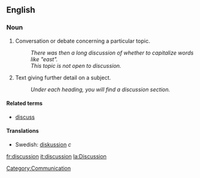 == English ==

=== Noun ===

# Conversation or debate concerning a particular topic.
#: ''There was then a long discussion of whether to capitalize words like "east".''
#: ''This topic is not open to discussion.''
# Text giving further detail on a subject.
#: ''Under each heading, you will find a discussion section.''

==== Related terms ====
*[[discuss]]

====Translations====
*Swedish: [[diskussion]] ''c''

[[Category:Communication]]

[[fr:discussion]]
[[it:discussion]]
[[la:Discussion]]